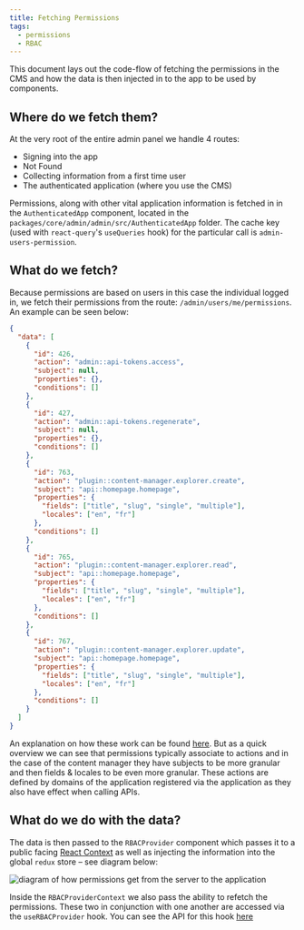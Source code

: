 ```yaml
---
title: Fetching Permissions
tags:
  - permissions
  - RBAC
---
```


This document lays out the code-flow of fetching the permissions in the CMS and how the data is then injected in to the app
to be used by components.

## Where do we fetch them?

At the very root of the entire admin panel we handle 4 routes:

- Signing into the app
- Not Found
- Collecting information from a first time user
- The authenticated application (where you use the CMS)

Permissions, along with other vital application information is fetched in in the `AuthenticatedApp` component, located
in the `packages/core/admin/admin/src/AuthenticatedApp` folder. The cache key (used with `react-query`'s `useQueries` hook)
for the particular call is `admin-users-permission`.

## What do we fetch?

Because permissions are based on users in this case the individual logged in, we fetch their permissions from the route:
`/admin/users/me/permissions`. An example can be seen below:

```json
{
  "data": [
    {
      "id": 426,
      "action": "admin::api-tokens.access",
      "subject": null,
      "properties": {},
      "conditions": []
    },
    {
      "id": 427,
      "action": "admin::api-tokens.regenerate",
      "subject": null,
      "properties": {},
      "conditions": []
    },
    {
      "id": 763,
      "action": "plugin::content-manager.explorer.create",
      "subject": "api::homepage.homepage",
      "properties": {
        "fields": ["title", "slug", "single", "multiple"],
        "locales": ["en", "fr"]
      },
      "conditions": []
    },
    {
      "id": 765,
      "action": "plugin::content-manager.explorer.read",
      "subject": "api::homepage.homepage",
      "properties": {
        "fields": ["title", "slug", "single", "multiple"],
        "locales": ["en", "fr"]
      },
      "conditions": []
    },
    {
      "id": 767,
      "action": "plugin::content-manager.explorer.update",
      "subject": "api::homepage.homepage",
      "properties": {
        "fields": ["title", "slug", "single", "multiple"],
        "locales": ["en", "fr"]
      },
      "conditions": []
    }
  ]
}
```

An explanation on how these work can be found [here](/core/permissions/how-they-work). But as a quick overview we can see that permissions
typically associate to actions and in the case of the content manager they have subjects to be more granular and then fields & locales to
be even more granular. These actions are defined by domains of the application registered via the application as they also have effect
when calling APIs.

## What do we do with the data?

The data is then passed to the `RBACProvider` component which passes it to a public facing [React Context](https://beta.reactjs.org/learn/passing-data-deeply-with-context)
as well as injecting the information into the global `redux` store – see diagram below:

<img
  src="/img/permissions/permissions-into-app.png"
  alt="diagram of how permissions get from the server to the application"
/>

Inside the `RBACProviderContext` we also pass the ability to refetch the permissions. These two in conjunction with one another are accessed
via the `useRBACProvider` hook. You can see the API for this hook [here](/core/permissions/frontend/using-permissions#typescript)
